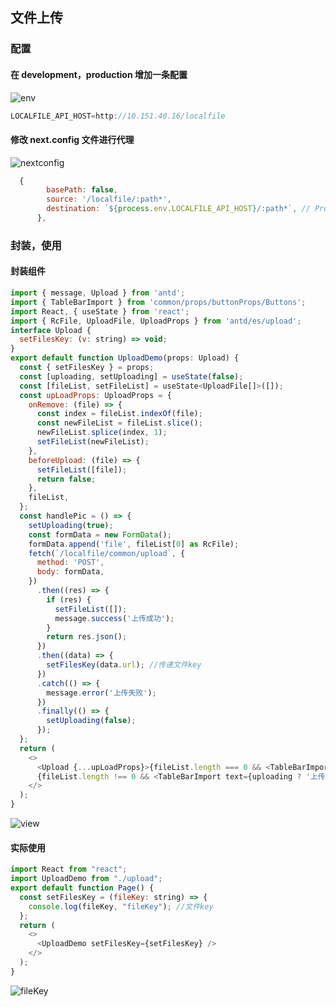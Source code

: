## 文件上传

### 配置

#### 在 development，production 增加一条配置

![env](/upload/env.png)

```js filename="env文件"  copy
LOCALFILE_API_HOST=http://10.151.40.16/localfile
```

#### 修改 next.config 文件进行代理

![nextconfig](/upload/nextconfig.png)

```js filename="next.config.js" {4} copy
  {
        basePath: false,
        source: '/localfile/:path*',
        destination: `${process.env.LOCALFILE_API_HOST}/:path*`, // Proxy to Backend
      },
```

### 封装，使用

#### 封装组件

```js filename="upload.tsx 封装的上传组件，效果如下图" {41} copy
import { message, Upload } from 'antd';
import { TableBarImport } from 'common/props/buttonProps/Buttons';
import React, { useState } from 'react';
import { RcFile, UploadFile, UploadProps } from 'antd/es/upload';
interface Upload {
  setFilesKey: (v: string) => void;
}
export default function UploadDemo(props: Upload) {
  const { setFilesKey } = props;
  const [uploading, setUploading] = useState(false);
  const [fileList, setFileList] = useState<UploadFile[]>([]);
  const upLoadProps: UploadProps = {
    onRemove: (file) => {
      const index = fileList.indexOf(file);
      const newFileList = fileList.slice();
      newFileList.splice(index, 1);
      setFileList(newFileList);
    },
    beforeUpload: (file) => {
      setFileList([file]);
      return false;
    },
    fileList,
  };
  const handlePic = () => {
    setUploading(true);
    const formData = new FormData();
    formData.append('file', fileList[0] as RcFile);
    fetch(`/localfile/common/upload`, {
      method: 'POST',
      body: formData,
    })
      .then((res) => {
        if (res) {
          setFileList([]);
          message.success('上传成功');
        }
        return res.json();
      })
      .then((data) => {
        setFilesKey(data.url); //传递文件key
      })
      .catch(() => {
        message.error('上传失败');
      })
      .finally(() => {
        setUploading(false);
      });
  };
  return (
    <>
      <Upload {...upLoadProps}>{fileList.length === 0 && <TableBarImport text="上传文件" />}</Upload>
      {fileList.length !== 0 && <TableBarImport text={uploading ? '上传中' : '确定上传'} onClick={handlePic} />}
    </>
  );
}
```

![view](/upload/view.png)

#### 实际使用

```js filename="index.tsx 实际使用的tsx文件  获取的fileKey为下图 ，拿到了可以进行操作" {5} copy
import React from "react";
import UploadDemo from "./upload";
export default function Page() {
  const setFilesKey = (fileKey: string) => {
    console.log(fileKey, "fileKey"); //文件key
  };
  return (
    <>
      <UploadDemo setFilesKey={setFilesKey} />
    </>
  );
}
```

![fileKey](/upload/fileKey.png)
